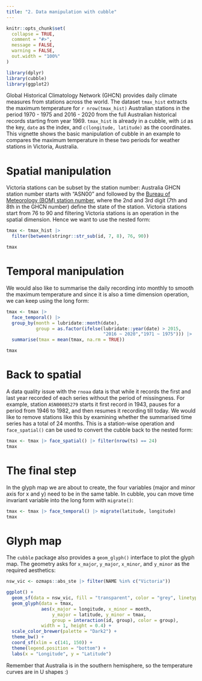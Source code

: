 ```yaml
---
title: "2. Data manipulation with cubble"
---
```


```r
knitr::opts_chunk$set(
  collapse = TRUE,
  comment = "#>",
  message = FALSE, 
  warning = FALSE,
  out.width = "100%"
)
```

```r
library(dplyr)
library(cubble)
library(ggplot2)
```


Global Historical Climatology Network (GHCN) provides daily climate measures from stations across the world. The dataset `tmax_hist` extracts the maximum temperature for `r nrow(tmax_hist)` Australian stations in the period 1970 - 1975 and 2016 - 2020 from the full Australian historical records starting from year 1969. `tmax_hist` is already in a cubble, with `id` as the key, `date` as the index, and `c(longitude, latitude)` as the coordinates. This vignette shows the basic manipulation of cubble in an example to compares the maximum temperature in these two periods for weather stations in Victoria, Australia.

# Spatial manipulation 

Victoria stations can be subset by the station number: Australia GHCN station number starts with "ASN00" and followed by the [Bureau of Meteorology (BOM) station number](http://www.bom.gov.au/climate/cdo/about/site-num.shtml), where the 2nd and 3rd digit (7th and 8th in the GHCN number) define the state of the station. Victoria stations start from 76 to 90 and filtering Victoria stations is an operation in the spatial dimension. Hence we want to use the nested form: 

```r
tmax <- tmax_hist |>
  filter(between(stringr::str_sub(id, 7, 8), 76, 90))

tmax
```

# Temporal manipulation 

We would also like to summarise the daily recording into monthly to smooth the maximum temperature and since it is also a time dimension operation, we can keep using the long form:  

```r
tmax <- tmax |>
  face_temporal() |>
  group_by(month = lubridate::month(date),
           group = as.factor(ifelse(lubridate::year(date) > 2015,
                                    "2016 ~ 2020","1971 ~ 1975"))) |> 
  summarise(tmax = mean(tmax, na.rm = TRUE))

tmax
```

# Back to spatial

A data quality issue with the `rnoaa` data is that while it records the first and last year recorded of each series without the period of missingness. For example, station `ASN00085279` starts it first record in 1943, pauses for a period from 1946 to 1982, and then resumes it recording till today. We would like to remove stations like this by examining whether the summarised time series has a total of 24 months. This is a station-wise operation and `face_spatial()` can be used to convert the cubble back to the nested form: 

```r
tmax <- tmax |> face_spatial() |> filter(nrow(ts) == 24)
tmax
```

# The final step

In the glyph map we are about to create, the four variables (major and minor axis for x and y) need to be in the same table. In cubble, you can move time invariant variable into the long form with `migrate()`:

```r
tmax <- tmax |> face_temporal() |> migrate(latitude, longitude)
tmax
```


# Glyph map

The `cubble` package also provides a `geom_glyph()` interface to plot the glyph map. The geometry asks for `x_major`, `y_major`, `x_minor`, and `y_minor` as the required aesthetics: 

```r
nsw_vic <- ozmaps::abs_ste |> filter(NAME %in% c("Victoria"))

ggplot() + 
  geom_sf(data = nsw_vic, fill = "transparent", color = "grey", linetype = "dotted") + 
  geom_glyph(data = tmax, 
             aes(x_major = longitude, x_minor = month, 
                 y_major = latitude, y_minor = tmax,
                 group = interaction(id, group), color = group),
             width = 1, height = 0.4) +
  scale_color_brewer(palette = "Dark2") + 
  theme_bw() + 
  coord_sf(xlim = c(141, 150)) + 
  theme(legend.position = "bottom") +
  labs(x = "Longitude", y = "Latitude")

```

Remember that Australia is in the southern hemisphere, so the temperature curves are in U shapes :)

